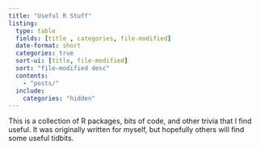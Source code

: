 ```yaml
---
title: "Useful R Stuff"
listing:
  type: table
  fields: [title , categories, file-modified]
  date-format: short
  categories: true
  sort-ui: [title, file-modified]
  sort: "file-modified desc"
  contents:
    - "posts/"
  include:
    categories: "hidden"
---
```


<!-- This style block and the following script blocks are all because the `categories` column defaults to not having spaces after commas -->
<style>
table.quarto-listing-table * td:first-child {
  width: 55%;
}
table.quarto-listing-table * td:nth-child(2) {
  width: 35%;
}
table.quarto-listing-table * td:nth-child(2) {
  width: 10%;
}
</style>

<script src="/jquery-3.7.0.min.js"></script>
<script type="text/javascript">
$(document).ready(function() {
  $tds = $(".listing-categories");
  
  $tds.each(function () {
    this.innerHTML = this.innerHTML.replace(",", ", ");
    $(this).parent().css("width", "30%");
  });
  
});
</script>

This is a collection of R packages, bits of code, and other trivia that I find useful.  It was originally written for myself, but hopefully others will find some useful tidbits.

<br>

